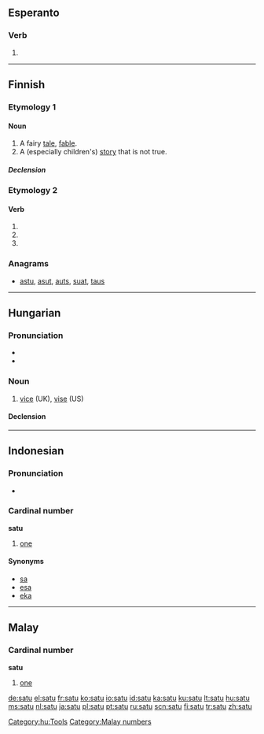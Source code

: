 {{also|Satu}}
==Esperanto==

===Verb===
{{infl|eo|verb form}}
# {{eo-form of|sat|u}}
----
==Finnish==

===Etymology 1===

====Noun====
{{infl|fi|noun}}

# A fairy [[tale]], [[fable]].
# A (especially children's) [[story]] that is not true.

=====Declension=====
{{fi-decl-valo|sa|t|d|u}}

===Etymology 2===

====Verb====
{{infl|fi|verb form}}

# {{fi-form of|type=verb|mood=indicative|tense=present connegative|[[sattua]]}}
# {{fi-form of|type=verb|pr=second-person|pl=singular|mood=imperative|tense=present|[[sattua]]}}
# {{fi-form of|type=verb|pr=second-person|pl=singular|mood=imperative|tense=present connegative|[[sattua]]}}

===Anagrams===
* [[astu#Finnish|astu]], [[asut#Finnish|asut]], [[auts#Finnish|auts]], [[suat#Finnish|suat]], [[taus#Finnish|taus]]

----

==Hungarian==

===Pronunciation===
* {{IPA|/ˈʃɒtu/|lang=hu}}
* {{hyphenation|sa|tu}}

===Noun===
{{hu-noun|k}}

# [[vice]] (UK), [[vise]] (US)

====Declension====
{{hu-decl-k-back|sat|u}}{{hu-pos-tok|satu}}

[[Category:hu:Tools]]

----

==Indonesian==

===Pronunciation===
* {{audio|Id-satu.ogg|audio}}

===Cardinal number===
'''satu'''

# {{cardinal|lang=id}} [[one]]

====Synonyms====
* [[sa]]
* [[esa]]
* [[eka]]

----

==Malay==

===Cardinal number===
'''satu'''

# [[one]]

[[Category:Malay numbers]]

[[de:satu]]
[[el:satu]]
[[fr:satu]]
[[ko:satu]]
[[io:satu]]
[[id:satu]]
[[ka:satu]]
[[ku:satu]]
[[lt:satu]]
[[hu:satu]]
[[ms:satu]]
[[nl:satu]]
[[ja:satu]]
[[pl:satu]]
[[pt:satu]]
[[ru:satu]]
[[scn:satu]]
[[fi:satu]]
[[tr:satu]]
[[zh:satu]]